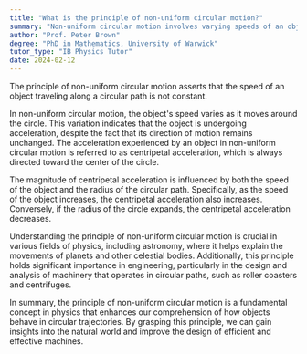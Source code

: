 ```yaml
---
title: "What is the principle of non-uniform circular motion?"
summary: "Non-uniform circular motion involves varying speeds of an object as it moves along a circular path, indicating that the object's velocity changes throughout the motion."
author: "Prof. Peter Brown"
degree: "PhD in Mathematics, University of Warwick"
tutor_type: "IB Physics Tutor"
date: 2024-02-12
---
```


The principle of non-uniform circular motion asserts that the speed of an object traveling along a circular path is not constant.

In non-uniform circular motion, the object's speed varies as it moves around the circle. This variation indicates that the object is undergoing acceleration, despite the fact that its direction of motion remains unchanged. The acceleration experienced by an object in non-uniform circular motion is referred to as centripetal acceleration, which is always directed toward the center of the circle.

The magnitude of centripetal acceleration is influenced by both the speed of the object and the radius of the circular path. Specifically, as the speed of the object increases, the centripetal acceleration also increases. Conversely, if the radius of the circle expands, the centripetal acceleration decreases.

Understanding the principle of non-uniform circular motion is crucial in various fields of physics, including astronomy, where it helps explain the movements of planets and other celestial bodies. Additionally, this principle holds significant importance in engineering, particularly in the design and analysis of machinery that operates in circular paths, such as roller coasters and centrifuges.

In summary, the principle of non-uniform circular motion is a fundamental concept in physics that enhances our comprehension of how objects behave in circular trajectories. By grasping this principle, we can gain insights into the natural world and improve the design of efficient and effective machines.
    